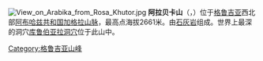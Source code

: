 [[File:View_on_Arabika_from_Rosa_Khutor.jpg|thumbnail]]
'''阿拉贝卡山'''（{{lang-ka|არაბიკის მასივი}}，{{lang-en|Arabika Massif}}）位于[[格鲁吉亚|格鲁吉亚]]西北部[[阿布哈兹共和国|阿布哈兹共和国]][[加格拉山脉|加格拉山脉]]，最高点海拔2661米。由[[石灰岩|石灰岩]]组成。世界上最深的洞穴[[库鲁伯亚拉洞穴|库鲁伯亚拉洞穴]]位于此山中。

{{coord|43.41|N|40.34|E|display=title}}
[[Category:格鲁吉亚山峰|Category:格鲁吉亚山峰]]
{{Georgia-geo-stub}}